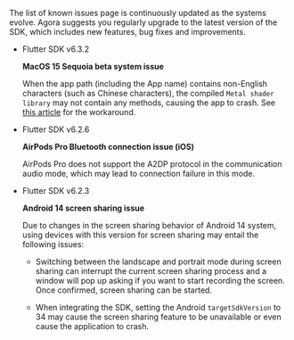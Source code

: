 <PlatformWrapper platform="flutter">

The list of known issues page is continuously updated as the systems evolve. Agora suggests you regularly upgrade to the latest version of the SDK, which includes new features, bug fixes and improvements.

- Flutter SDK v6.3.2

    **MacOS 15 Sequoia beta system issue**

    When the app path (including the App name) contains non-English characters (such as Chinese characters), the compiled `Metal shader library` may not contain any methods, causing the app to crash. See [this article](../../help/other-issues/macos_15_beta) for the workaround.


- Flutter SDK v6.2.6

   **AirPods Pro Bluetooth connection issue (iOS)**

   AirPods Pro does not support the A2DP protocol in the communication audio mode, which may lead to connection failure in this mode.


- Flutter SDK v6.2.3

    **Android 14 screen sharing issue**

    Due to changes in the screen sharing behavior of Android 14 system, using devices with this version for screen sharing may entail the following issues:

    - Switching between the landscape and portrait mode during screen sharing can interrupt the current screen sharing process and a window will pop up asking if you want to start recording the screen. Once confirmed, screen sharing can be started.

    - When integrating the SDK, setting the Android `targetSdkVersion` to 34 may cause the screen sharing feature to be unavailable or even cause the application to crash.

</PlatformWrapper>
